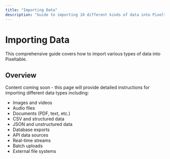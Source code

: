 ```yaml
---
title: "Importing Data"
description: "Guide to importing 10 different kinds of data into Pixeltable"
---
```


# Importing Data

This comprehensive guide covers how to import various types of data into Pixeltable.

## Overview

Content coming soon - this page will provide detailed instructions for importing different data types including:

- Images and videos
- Audio files
- Documents (PDF, text, etc.)
- CSV and structured data
- JSON and unstructured data
- Database exports
- API data sources
- Real-time streams
- Batch uploads
- External file systems
